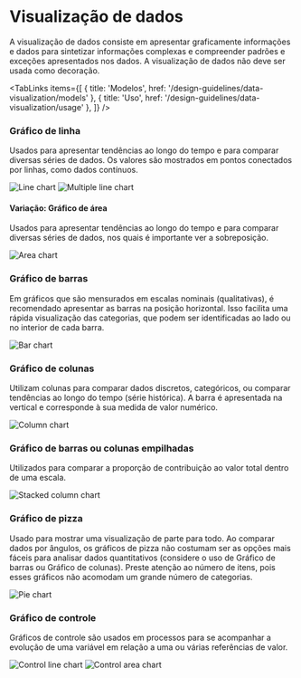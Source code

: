 
# Visualização de dados

A visualização de dados consiste em apresentar graficamente informações e dados para sintetizar informações complexas e compreender padrões e exceções apresentados nos dados. A visualização de dados não deve ser usada como decoração.

<TabLinks
  items={[
    { title: 'Modelos', href: '/design-guidelines/data-visualization/models' },
    { title: 'Uso', href: '/design-guidelines/data-visualization/usage' },
  ]}
/>

### Gráfico de linha

Usados para apresentar tendências ao longo do tempo e para comparar diversas séries de dados. Os valores são mostrados em pontos conectados por linhas, como dados contínuos.

![Line chart](/image/line-chart.png)
![Multiple line chart](/image/line-chart-multiple.png)

#### Variação: Gráfico de área

Usados para apresentar tendências ao longo do tempo e para comparar diversas séries de dados, nos quais é importante ver a sobreposição.

![Area chart](/image/area-chart.png)

### Gráfico de barras

Em gráficos que são mensurados em escalas nominais (qualitativas), é recomendado apresentar as barras na posição horizontal. Isso facilita uma rápida visualização das categorias, que podem ser identificadas ao lado ou no interior de cada barra.

![Bar chart](/image/bar-chart.png)

### Gráfico de colunas

Utilizam colunas para comparar dados discretos, categóricos, ou comparar tendências ao longo do tempo (série histórica). A barra é apresentada na vertical e corresponde à sua medida de valor numérico.

![Column chart](/image/column-chart.png)

### Gráfico de barras ou colunas empilhadas

Utilizados para comparar a proporção de contribuição ao valor total dentro de uma escala.

![Stacked column chart](/image/stacked-chart.png)

### Gráfico de pizza

Usado para mostrar uma visualização de parte para todo. Ao comparar dados por ângulos, os gráficos de pizza não costumam ser as opções mais fáceis para analisar dados quantitativos (considere o uso de Gráfico de barras ou Gráfico de colunas). Preste atenção ao número de itens, pois esses gráficos não acomodam um grande número de categorias.

![Pie chart](/image/circular-chart.png)

### Gráfico de controle

Gráficos de controle são usados em processos para se acompanhar a evolução de uma variável em relação a uma ou várias referências de valor.

![Control line chart](/image/control-line-chart.png)
![Control area chart](/image/control-area-chart.png)

